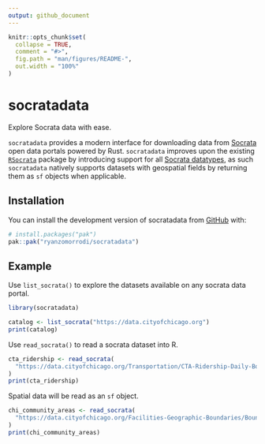 ```yaml
---
output: github_document
---
```


<!-- README.md is generated from README.Rmd. Please edit that file -->

```r
knitr::opts_chunk$set(
  collapse = TRUE,
  comment = "#>",
  fig.path = "man/figures/README-",
  out.width = "100%"
)
```

# socratadata

<!-- badges: start -->
<!-- badges: end -->

Explore Socrata data with ease.

`socratadata` provides a modern interface for downloading data from [Socrata](https://socrata.com) open data portals powered by Rust. `socratadata` improves upon the existing [`RSocrata`](https://dev.socrata.com/connectors/rsocrata) package by introducing support for all [Socrata datatypes](https://dev.socrata.com/docs/datatypes/), as such `socratadata` natively supports datasets with geospatial fields by returning them as `sf` objects when applicable.

## Installation

You can install the development version of socratadata from [GitHub](https://github.com/) with:

``` r
# install.packages("pak")
pak::pak("ryanzomorrodi/socratadata")
```

## Example

Use `list_socrata()` to explore the datasets available on any socrata data portal.

```r
library(socratadata)

catalog <- list_socrata("https://data.cityofchicago.org")
print(catalog)
```

Use `read_socrata()` to read a socrata dataset into R.
```r
cta_ridership <- read_socrata(
  "https://data.cityofchicago.org/Transportation/CTA-Ridership-Daily-Boarding-Totals/6iiy-9s97/about_data"
)
print(cta_ridership)
```

Spatial data will be read as an `sf` object.
```r
chi_community_areas <- read_socrata(
  "https://data.cityofchicago.org/Facilities-Geographic-Boundaries/Boundaries-Community-Areas/igwz-8jzy/about_data"
)
print(chi_community_areas)
```
